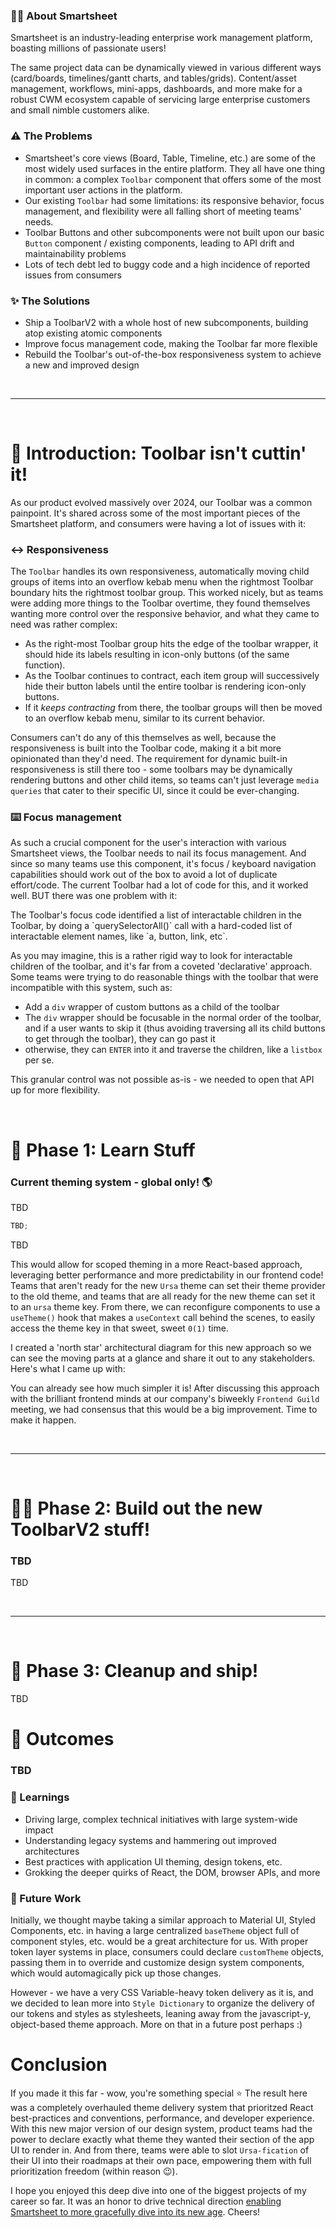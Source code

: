 
<HeroStrip
  title="Toolbar Component Rebuild @ Smartsheet"
  subtitle="Improving one of Smartsheet's most widely-used design system components"
  image="/projects/toolbar/cover.png"
  date="December 2024"
  category="Design Systems"
/>

### ✍🏽 About Smartsheet

Smartsheet is an industry-leading enterprise work management platform, boasting millions of passionate users!

The same project data can be dynamically viewed in various different ways (card/boards, timelines/gantt charts, and tables/grids). Content/asset management, workflows, mini-apps, dashboards, and more make for a robust CWM ecosystem capable of servicing large enterprise customers and small nimble customers alike.

<ContentVideo url="/projects/theme-refactor/smar-views.mp4" />

### ⚠️ The Problems

- Smartsheet's core views (Board, Table, Timeline, etc.) are some of the most widely used surfaces in the entire platform. They all have one thing in common: a complex `Toolbar` component that offers some of the most important user actions in the platform.
- Our existing `Toolbar` had some limitations: its responsive behavior, focus management, and flexibility were all falling short of meeting teams' needs.
- Toolbar Buttons and other subcomponents were not built upon our basic `Button` component / existing components, leading to API drift and maintainability problems
- Lots of tech debt led to buggy code and a high incidence of reported issues from consumers

### ✨ The Solutions

- Ship a ToolbarV2 with a whole host of new subcomponents, building atop existing atomic components
- Improve focus management code, making the Toolbar far more flexible
- Rebuild the Toolbar's out-of-the-box responsiveness system to achieve a new and improved design

<br />
<hr />
<br />

# 💭 Introduction: Toolbar isn't cuttin' it!

As our product evolved massively over 2024, our Toolbar was a common painpoint. It's shared across some of the most important pieces of the Smartsheet platform, and consumers were having a lot of issues with it:

### ↔️ Responsiveness

The `Toolbar` handles its own responsiveness, automatically moving child groups of items into an overflow kebab menu when the rightmost Toolbar boundary hits the rightmost toolbar group. This worked nicely, but as teams were adding more things to the Toolbar overtime, they found themselves wanting more control over the responsive behavior, and what they came to need was rather complex:

- As the right-most Toolbar group hits the edge of the toolbar wrapper, it should hide its labels resulting in icon-only buttons (of the same function).
- As the Toolbar continues to contract, each item group will successively hide their button labels until the entire toolbar is rendering icon-only buttons.
- If it <em>keeps contracting</em> from there, the toolbar groups will then be moved to an overflow kebab menu, similar to its current behavior.

Consumers can't do any of this themselves as well, because the responsiveness is built into the Toolbar code, making it a bit more opinionated than they'd need. The requirement for dynamic built-in responsiveness is still there too - some toolbars may be dynamically rendering buttons and other child items, so teams can't just leverage `media queries` that cater to their specific UI, since it could be ever-changing.

### ⌨️ Focus management

As such a crucial component for the user's interaction with various Smartsheet views, the Toolbar needs to nail its focus management. And since so many teams use this component, it's focus / keyboard navigation capabilities should work out of the box to avoid a lot of duplicate effort/code. The current Toolbar had a lot of code for this, and it worked well. BUT there was one problem with it:

<Note>
  The Toolbar's focus code identified a list of interactable children in the
  Toolbar, by doing a `querySelectorAll()` call with a hard-coded list of
  interactable element names, like `a, button, link, etc`.
</Note>

As you may imagine, this is a rather rigid way to look for interactable children of the toolbar, and it's far from a coveted 'declarative' approach. Some teams were trying to do reasonable things with the toolbar that were incompatible with this system, such as:

- Add a `div` wrapper of custom buttons as a child of the toolbar
- The `div` wrapper should be focusable in the normal order of the toolbar, and if a user wants to skip it (thus avoiding traversing all its child buttons to get through the toolbar), they can go past it
- otherwise, they can `ENTER` into it and traverse the children, like a `listbox` per se.

This granular control was not possible as-is - we needed to open that API up for more flexibility.

<br />

# 📝 Phase 1: Learn Stuff

<ContentImage
  image="/projects/theme-refactor/current-approach.svg"
  caption="A flowchart diagram of the current theme system in code"
/>

### Current theming system - global only! 🌎

TBD

```jsx
TBD;
```

<Note>TBD</Note>

This would allow for scoped theming in a more React-based approach, leveraging better performance and more predictability in our frontend code! Teams that aren't ready for the new `Ursa` theme can set their theme provider to the old theme, and teams that are all ready for the new theme can set it to an `ursa` theme key. From there, we can reconfigure components to use a `useTheme()` hook that makes a `useContext` call behind the scenes, to easily access the theme key in that sweet, sweet `0(1)` time.

I created a 'north star' architectural diagram for this new approach so we can see the moving parts at a glance and share it out to any stakeholders. Here's what I came up with:

<ContentImage
  image="/projects/theme-refactor/north-star.svg"
  caption="A flowchart diagram of the new, proposed theme system in code"
/>

You can already see how much simpler it is! After discussing this approach with the brilliant frontend minds at our company's biweekly `Frontend Guild` meeting, we had consensus that this would be a big improvement. Time to make it happen.

<br />
<hr />
<br />

# 💪🏽 Phase 2: Build out the new ToolbarV2 stuff!

### TBD

TBD

<ContentVideo url="/projects/toolbar/responsive.mp4" />
<ContentVideo url="/projects/toolbar/optout.mp4" />

<br />
<hr />
<br />

# 🧹 Phase 3: Cleanup and ship!

TBD

# 🚀 Outcomes

### TBD

### 🧠 Learnings

- Driving large, complex technical initiatives with large system-wide impact
- Understanding legacy systems and hammering out improved architectures
- Best practices with application UI theming, design tokens, etc.
- Grokking the deeper quirks of React, the DOM, browser APIs, and more

### 🔮 Future Work

Initially, we thought maybe taking a similar approach to Material UI, Styled Components, etc. in having a large centralized `baseTheme` object full of component styles, etc. would be a great architecture for us. With proper token layer systems in place, consumers could declare `customTheme` objects, passing them in to override and customize design system components, which would automagically pick up those changes.

However - we have a very CSS Variable-heavy token delivery as it is, and we decided to lean more into `Style Dictionary` to organize the delivery of our tokens and styles as stylesheets, leaning away from the javascript-y, object-based theme approach. More on that in a future post perhaps :)

# Conclusion

If you made it this far - wow, you're something special ⭐️ The result here was a completely overhauled theme delivery system that prioritzed React best-practices and conventions, performance, and developer experience. With this new major version of our design system, product teams had the power to declare exactly what theme they wanted their section of the app UI to render in. And from there, teams were able to slot `Ursa-fication` of their UI into their roadmaps at their own pace, empowering them with full prioritization freedom (within reason 😉).

I hope you enjoyed this deep dive into one of the biggest projects of my career so far. It was an honor to drive technical direction [enabling Smartsheet to more gracefully dive into its new age](https://www.designrush.com/news/smartsheet-s-redesign-is-a-bold-leap-into-ai-accessibility-and-a-user-centered-experience). Cheers!
